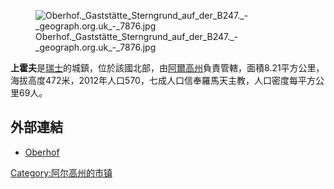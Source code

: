 [[Image:Oberhof._Gaststätte_Sterngrund_auf_der_B247._-_geograph.org.uk_-_7876.jpg|right]]

'''上霍夫'''是[[瑞士|瑞士]]的城鎮，位於該國北部，由[[阿爾高州|阿爾高州]]負責管轄，面積8.21平方公里，海拔高度472米，2012年人口570，七成人口信奉羅馬天主教，人口密度每平方公里69人。

==外部連結==
* [https://web.archive.org/web/20130615031959/http://www.oberhof.ch/de/ Oberhof]

{{Switzerland-geo-stub}}
[[Category:阿尔高州的市镇|Category:阿尔高州的市镇]]